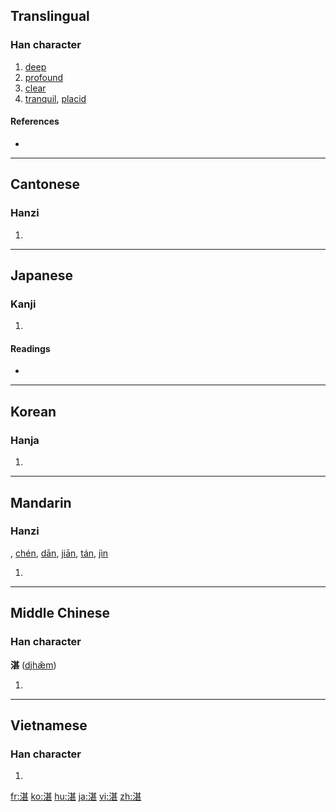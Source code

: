==Translingual==

===Han character===
{{Han char|rn=85|rad=水|as=09|sn=12|four=3411<sub>1</sub>|canj=水廿一女 (ETMV)}}

# [[deep]]
# [[profound]]
# [[clear]]
# [[tranquil]], [[placid]]

====References====
* {{Han ref|kx=0637.160|dkj=17846|dj=1044.120|hdz=31667.060|uh=6E5B|ud=28251|bh=B4EF|bd=46319}}

----

==Cantonese==

===Hanzi===
{{yue-hanzi|jyut=|y=jaam3}}

# {{defn|Cantonese|sort=水09}}

----

==Japanese==

===Kanji===
{{ja-kanji|grade=|rs=水09}}

# {{defn|Japanese|sort=水09}}

====Readings====
* {{ja-readings|on=[[たん]] (tan), [[ちん]] (chin)|kun=[[たたえる]] (tataeru), [[しずむ]] (shizumu)}}

----

==Korean==

===Hanja===
{{ko-hanja|hangeul=[[담]], [[침]]|eumhun=|rv=dam, chim|mr=tam, ch'im|y=tam, chim}}

# {{defn|Korean|sort=水09}}

----

==Mandarin==

===Hanzi===
{{cmn-hanzi|pin=[[zhàn]] ([[zhan4]])|wg=chan<sup>4</sup>}}, [[chén]], [[dān]], [[jiān]], [[tán]], [[jìn]]

# {{defn|Mandarin|sort=水09}}

----

==Middle Chinese==

===Han character===
'''湛''' ([[djhæ̌m]])

# {{defn|Middle Chinese|sort=水09}}

----

==Vietnamese==

===Han character===
{{vi-hantu|[[trạm]], [[đậm]], [[giặm]], [[sậm]], [[sặm]], [[thấm]], [[xạm]], [[xẩm]]|rs=水09}}

# {{defn|Vietnamese|sort=水09}}

[[fr:湛]]
[[ko:湛]]
[[hu:湛]]
[[ja:湛]]
[[vi:湛]]
[[zh:湛]]